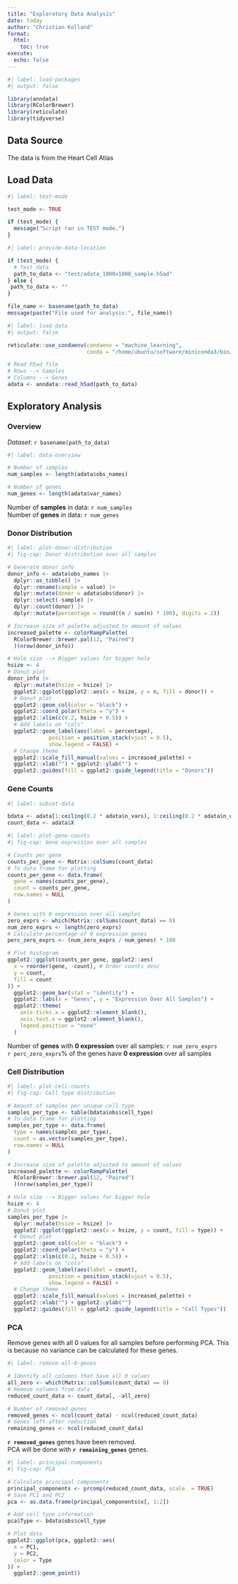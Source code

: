 ```yaml
---
title: "Exploratory Data Analysis"
date: today
author: "Christian Kolland"
format:
  html: 
    toc: true
execute: 
  echo: false
---
```


```r
#| label: load-packages
#| output: false

library(anndata)
library(RColorBrewer)
library(reticulate)
library(tidyverse)
```


## Data Source

The data is from the Heart Cell Atlas

## Load Data

```r
#| label: test-mode

test_mode <- TRUE

if (test_mode) {
  message("Script ran in TEST mode.")
}
```

```r
#| label: provide-data-location

if (test_mode) {
  # Test data
  path_to_data <- "test/adata_1000x1000_sample.h5ad"
} else {
 path_to_data <- "" 
}

file_name <- basename(path_to_data)
message(paste("File used for analysis:", file_name))
```

```r
#| label: load-data
#| output: false

reticulate::use_condaenv(condaenv = "machine_learning", 
                         conda = "/home/ubuntu/software/miniconda3/bin/conda")

# Read h5ad file
# Rows --> Samples
# Columns --> Genes
adata <- anndata::read_h5ad(path_to_data)
```

## Exploratory Analysis

### Overview

*Dataset*: `r basename(path_to_data)`

```r
#| label: data-overview

# Number of samples
num_samples <- length(adata$obs_names)

# Number of genes
num_genes <- length(adata$var_names)
```

Number of **samples** in data: `r num_samples`  
Number of **genes** in data: `r num_genes`

### Donor Distribution

```r
#| label: plot-donor-distribution
#| fig-cap: Donor distribution over all samples

# Generate donor info
donor_info <- adata$obs_names |> 
  dplyr::as_tibble() |> 
  dplyr::rename(sample = value) |> 
  dplyr::mutate(donor = adata$obs$donor) |> 
  dplyr::select(-sample) |> 
  dplyr::count(donor) |> 
  dplyr::mutate(percentage = round((n / sum(n) * 100), digits = 2))

# Increase size of palette adjusted to amount of values
increased_palette <- colorRampPalette(
  RColorBrewer::brewer.pal(12, "Paired")
  )(nrow(donor_info))

# Hole size --> Bigger values for bigger hole
hsize <- 4
# Donut plot
donor_info |> 
  dplyr::mutate(hsize = hsize) |> 
  ggplot2::ggplot(ggplot2::aes(x = hsize, y = n, fill = donor)) +
  # Donut plot
  ggplot2::geom_col(color = "black") + 
  ggplot2::coord_polar(theta = "y") +
  ggplot2::xlim(c(0.2, hsize + 0.5)) +
  # Add labels on "cols"
  ggplot2::geom_label(aes(label = percentage),
             position = position_stack(vjust = 0.5),
             show.legend = FALSE) +
  # Change theme
  ggplot2::scale_fill_manual(values = increased_palette) +
  ggplot2::xlab("") + ggplot2::ylab("") +
  ggplot2::guides(fill = ggplot2::guide_legend(title = "Donors"))
```

### Gene Counts

```r
#| label: subset-data

bdata <- adata[1:ceiling(0.2 * adata$n_vars), 1:ceiling(0.2 * adata$n_obs)]
count_data <- adata$X
```


```r
#| label: plot-gene-counts
#| fig-cap: Gene expression over all samples

# Counts per gene
counts_per_gene <- Matrix::colSums(count_data)
# To data frame for plotting
counts_per_gene <- data.frame(
  gene = names(counts_per_gene),
  count = counts_per_gene,
  row.names = NULL
)

# Genes with 0 expression over all samples
zero_exprs <- which(Matrix::colSums(count_data) == 0)
num_zero_exprs <- length(zero_exprs)
# Calculate percentage of 0 expression genes
perc_zero_exprs <- (num_zero_exprs / num_genes) * 100

# Plot histogram
ggplot2::ggplot(counts_per_gene, ggplot2::aes(
  x = reorder(gene, -count), # Order counts desc
  y = count,
  fill = count
)) +
  ggplot2::geom_bar(stat = "identity") +
  ggplot2::labs(x = "Genes", y = "Expression Over All Samples") +
  ggplot2::theme(
    axis.ticks.x = ggplot2::element_blank(),
    axis.text.x = ggplot2::element_blank(),
    legend.position = "none"
  )
```

Number of **genes** with **0 expression** over all samples: `r num_zero_exprs`  
`r perc_zero_exprs`% of the genes have **0 expression** over all samples

### Cell Distribution

```r
#| label: plot-cell-counts
#| fig-cap: Cell type distribution

# Amount of samples per unique cell type
samples_per_type <- table(bdata$obs$cell_type)
# To data frame for plotting
samples_per_type <- data.frame(
  type = names(samples_per_type),
  count = as.vector(samples_per_type),
  row.names = NULL
)

# Increase size of palette adjusted to amount of values
increased_palette <- colorRampPalette(
  RColorBrewer::brewer.pal(12, "Paired")
  )(nrow(samples_per_type))

# Hole size --> Bigger values for bigger hole
hsize <- 4
# Donut plot
samples_per_type |> 
  dplyr::mutate(hsize = hsize) |> 
  ggplot2::ggplot(ggplot2::aes(x = hsize, y = count, fill = type)) +
  # Donut plot
  ggplot2::geom_col(color = "black") + 
  ggplot2::coord_polar(theta = "y") +
  ggplot2::xlim(c(0.2, hsize + 0.5)) +
  # Add labels on "cols"
  ggplot2::geom_label(aes(label = count),
             position = position_stack(vjust = 0.5),
             show.legend = FALSE) +
  # Change theme
  ggplot2::scale_fill_manual(values = increased_palette) +
  ggplot2::xlab("") + ggplot2::ylab("")
  ggplot2::guides(fill = ggplot2::guide_legend(title = "Cell Types"))
```

### PCA

Remove genes with all 0 values for all samples before performing PCA.
This is because no variance can be calculated for these genes.

```r
#| label: remove-all-0-genes

# Identify all columns that have all 0 values
all_zero <- which(Matrix::colSums(count_data) == 0)
# Remove columns from data
reduced_count_data <- count_data[, -all_zero]

# Number of removed genes
removed_genes <- ncol(count_data) - ncol(reduced_count_data)
# Genes left after reduction
remaining_genes <- ncol(reduced_count_data)
```

**`r removed_genes`** genes have been removed.  
PCA will be done with **`r remaining_genes`** genes.

```r
#| label: principal-components
#| fig-cap: PCA

# Calculate principal components
principal_components <- prcomp(reduced_count_data, scale. = TRUE)
# Save PC1 and PC2
pca <- as.data.frame(principal_components$x[, 1:2])

# Add cell type information
pca$Type <- bdata$obs$cell_type

# Plot data
ggplot2::ggplot(pca, ggplot2::aes(
  x = PC1,
  y = PC2,
  color = Type
)) +
  ggplot2::geom_point()
```

